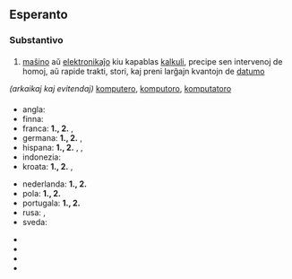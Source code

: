 {{vikipedio}}

== Esperanto ==
=== Substantivo ===
{{livs|eo|SB|fra=[L:komput(i)]+[I:il]+[U:o]}}
{{Deklinacio-eo}}
{{bildodek|ThinkCentre_S50.jpg}}
{{bildodek|ENIAC-changing_a_tube.jpg|tre granda kaj malnova '''komputilo'''|Raspberry_Pi_4_Model_B_-_Side.jpg|malgranda nova '''komputilo'''}}

===={{Signifoj}}====
# {{k|eo|F: komputado}} [[maŝino]] aŭ [[elektronikaĵo]] kiu kapablas [[kalkuli]], precipe sen intervenoj de homoj, aŭ rapide trakti, stori, kaj preni larĝajn kvantojn de [[datumo]]

{{Sinonimoj}}
''(arkaikaj kaj evitendaj)'' [[komputero]], [[komputoro]], [[komputatoro]]

===={{Tradukoj}}====
{{trad-eko}}
* angla: {{t|en|computer}}
* finna: {{t|fi|tietokone}}
* franca: '''1., 2.''' {{t|fr|calculatrice}} {{g|f}}, {{t|fr|ordinateur}} {{g|m}}
* germana: '''1., 2.''' {{t|de|Computer}} {{g|m}}, {{t|de|Rechner}} {{g|m}}
* hispana: '''1., 2.''' {{t|es|ordenador}} {{g|m}}, {{t|es|computadora}} {{g|f}}, {{t|es|computador}} {{g|m}}
* indonezia: {{t|id|komputer}}
* kroata: '''1., 2.''' {{t|hr|računalo}}, {{t|hr|kompjuter}}
{{trad-mezo}}
* nederlanda: '''1., 2.''' {{t|nl|computer|m}}
* pola: '''1., 2.''' {{t|pl|komputer}} {{g|m}}
* portugala: '''1., 2.''' {{t|pt|computador}} {{g|m}}
* rusa: {{t|ru|компьютер|m}}, {{t|ru|ЭВМ|f}}
* sveda: {{t|sv|dator|u}}
{{trad-fino}}

{{Referencoj}}
* {{ref-PIV}}
* {{ref-Simpla Vortaro|{{PAGENAME}}}}
* {{ref-Majstro|{{PAGENAME}}}}
* {{ref-Tato|eo}}
